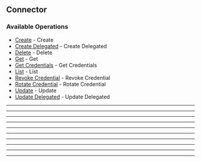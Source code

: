 
## Connector

### Available Operations

* [Create](/typescript/connector/create) - Create
* [Create Delegated](/typescript/connector/create_delegated) - Create Delegated
* [Delete](/typescript/connector/delete) - Delete
* [Get](/typescript/connector/get) - Get
* [Get Credentials](/typescript/connector/get_credentials) - Get Credentials
* [List](/typescript/connector/list) - List
* [Revoke Credential](/typescript/connector/revoke_credential) - Revoke Credential
* [Rotate Credential](/typescript/connector/rotate_credential) - Rotate Credential
* [Update](/typescript/connector/update) - Update
* [Update Delegated](/typescript/connector/update_delegated) - Update Delegated

---
<Create />

---
<CreateDelegated />

---
<Delete />

---
<Get />

---
<GetCredentials />

---
<List />

---
<RevokeCredential />

---
<RotateCredential />

---
<Update />

---
<UpdateDelegated />
